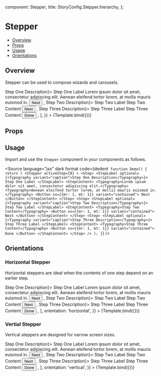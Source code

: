 
  component: Stepper,
  title: StoryConfig.Stepper.hierarchy,
};

<Meta title={meta.title} component={meta.component} />


# Stepper

- [Overview](#overview)
- [Props](#props)
- [Usage](#usage)
- [Orientations](#orientations)

## Overview

Stepper can be used to compose wizards and carousels.

<Canvas>
  <Story
    name="Overview"
    args={{
      activeStep: 0,
      children: [
        <Step>
          <StepLabel optional={<Typography variant="caption">Step One Description</Typography>}>
            Step One Label
          </StepLabel>
          <StepContent>
            <Typography>Lorem ipsum dolor sit amet, consectetur adipiscing elit.</Typography>
            <Typography>Aenean eleifend tortor lorem, at mollis mauris euismod in.</Typography>
            <Button sx={{mr: 1, mt: 1}} variant="contained">
              Next
            </Button>
          </StepContent>
        </Step>,
        <Step>
          <StepLabel optional={<Typography variant="caption">Step Two Description</Typography>}>
            Step Two Label
          </StepLabel>
          <StepContent>
            <Typography>Step Two Content</Typography>
            <Button sx={{mr: 1, mt: 1}} variant="contained">
              Next
            </Button>
          </StepContent>
        </Step>,
        <Step>
          <StepLabel optional={<Typography variant="caption">Step Three Description</Typography>}>
            Step Three Label
          </StepLabel>
          <StepContent>
            <Typography>Step Three Content</Typography>
            <Button sx={{mr: 1, mt: 1}} variant="contained">
              Done
            </Button>
          </StepContent>
        </Step>,
      ],
    }}
  >
    {Template.bind({})}
  </Story>
</Canvas>

## Props

<ArgsTable story="Overview" />

## Usage

Import and use the `Stepper` component in your components as follows.

<Source
  language="jsx"
  dark
  format
  code={dedent`
function Demo() {
  return (
    <Stepper
      activeStep={0}
    >
      <Step>
        <StepLabel optional={<Typography variant="caption">Step One Description</Typography>}>
          Step One Label
        </StepLabel>
        <StepContent>
          <Typography>Lorem ipsum dolor sit amet, consectetur adipiscing elit.</Typography>
          <Typography>Aenean eleifend tortor lorem, at mollis mauris euismod in.</Typography>
          <Button sx={{mr: 1, mt: 1}} variant="contained">
            Next
          </Button>
        </StepContent>
      </Step>
      <Step>
        <StepLabel optional={<Typography variant="caption">Step Two Description</Typography>}>
          Step Two Label
        </StepLabel>
        <StepContent>
          <Typography>Step Two Content</Typography>
          <Button sx={{mr: 1, mt: 1}} variant="contained">
            Next
          </Button>
        </StepContent>
      </Step>
      <Step>
        <StepLabel optional={<Typography variant="caption">Step Three Description</Typography>}>
          Step Three Label
        </StepLabel>
        <StepContent>
          <Typography>Step Three Content</Typography>
          <Button sx={{mr: 1, mt: 1}} variant="contained">
            Done
          </Button>
        </StepContent>
      </Step>
    />
  );
}`}
/>

## Orientations

### Horizontal Stepper

Horizontal steppers are ideal when the contents of one step depend on an earlier step.

<Canvas>
  <Story
    name="Horizontal"
    args={{
      activeStep: 0,
      children: [
        <Step>
          <StepLabel optional={<Typography variant="caption">Step One Description</Typography>}>
            Step One Label
          </StepLabel>
          <StepContent>
            <Typography>Lorem ipsum dolor sit amet, consectetur adipiscing elit.</Typography>
            <Typography>Aenean eleifend tortor lorem, at mollis mauris euismod in.</Typography>
            <Button sx={{mr: 1, mt: 1}} variant="contained">
              Next
            </Button>
          </StepContent>
        </Step>,
        <Step>
          <StepLabel optional={<Typography variant="caption">Step Two Description</Typography>}>
            Step Two Label
          </StepLabel>
          <StepContent>
            <Typography>Step Two Content</Typography>
            <Button sx={{mr: 1, mt: 1}} variant="contained">
              Next
            </Button>
          </StepContent>
        </Step>,
        <Step>
          <StepLabel optional={<Typography variant="caption">Step Three Description</Typography>}>
            Step Three Label
          </StepLabel>
          <StepContent>
            <Typography>Step Three Content</Typography>
            <Button sx={{mr: 1, mt: 1}} variant="contained">
              Done
            </Button>
          </StepContent>
        </Step>,
      ],
      orientation: 'horizontal',
    }}
  >
    {Template.bind({})}
  </Story>
</Canvas>

### Vertial Stepper

Vertical steppers are designed for narrow screen sizes.

<Canvas>
  <Story
    name="Vertial"
    args={{
      activeStep: 0,
      children: [
        <Step>
          <StepLabel optional={<Typography variant="caption">Step One Description</Typography>}>
            Step One Label
          </StepLabel>
          <StepContent>
            <Typography>Lorem ipsum dolor sit amet, consectetur adipiscing elit.</Typography>
            <Typography>Aenean eleifend tortor lorem, at mollis mauris euismod in.</Typography>
            <Button sx={{mr: 1, mt: 1}} variant="contained">
              Next
            </Button>
          </StepContent>
        </Step>,
        <Step>
          <StepLabel optional={<Typography variant="caption">Step Two Description</Typography>}>
            Step Two Label
          </StepLabel>
          <StepContent>
            <Typography>Step Two Content</Typography>
            <Button sx={{mr: 1, mt: 1}} variant="contained">
              Next
            </Button>
          </StepContent>
        </Step>,
        <Step>
          <StepLabel optional={<Typography variant="caption">Step Three Description</Typography>}>
            Step Three Label
          </StepLabel>
          <StepContent>
            <Typography>Step Three Content</Typography>
            <Button sx={{mr: 1, mt: 1}} variant="contained">
              Done
            </Button>
          </StepContent>
        </Step>,
      ],
      orientation: 'vertical',
    }}
  >
    {Template.bind({})}
  </Story>
</Canvas>
